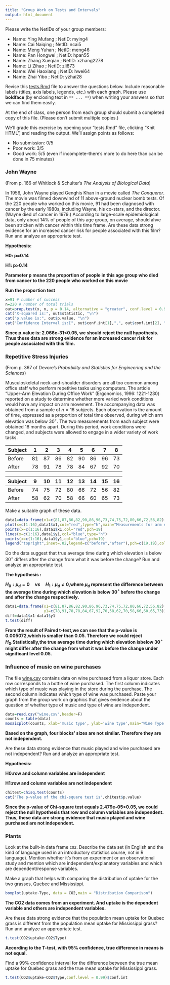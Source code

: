 ```yaml
---
title: "Group Work on Tests and Intervals"
output: html_document
---
```


Please write the NetIDs of your group members:

* Name: Ying Mufang ; NetID: mying4
* Name: Cai Naiqing ; NetID: ncai5
* Name: Meng Yuhan ; NetID: meng46
* Name: Pan Hongwei ; NetID: hpan55
* Name: Zhang Xueqian ; NetID: xzhang2278
* Name: Li Zihao ; NetID: zli873
* Name: Wei Haoxiang ; NetID: hwei64
* Name: Zhai Yibo ; NetID: yzhai28

Revise this [tests.Rmd](tests.Rmd) file to answer the questions
below. Include reasonable labels (titles, axis labels, legends, etc.)
with each graph. Please use **boldface** (by enclosing text in `**
... **`) when writing your answers so that we can find them easily.

At the end of class, one person from each group should submit a
completed copy of this file. (Please don't submit multiple copies.)

We'll grade this exercise by opening your "tests.Rmd" file, clicking
"Knit HTML", and reading the output. We'll assign points as follows:

* No submission: 0/5
* Poor work: 3/5
* Good work: 5/5 (even if incomplete--there's more to do here than can be done in 75 minutes)

### John Wayne

(From p. 166 of Whitlock & Schulter's *The Analysis of Biological Data*)

In 1956, John Wayne played Genghis Khan in a movie called *The
Conqueror*. The movie was filmed downwind of 11 above-ground nuclear
bomb tests. Of the 220 people who worked on this movie, 91 had been
diagnosed with cancer by the early 1980s, including Wayne, his
co-stars, and the director. (Wayne died of cancer in 1979.) According
to large-scale epidemiological data, only about 14% of people of this
age group, on average, should ahve been stricken with cancer within
this time frame. Are these data strong evidence for an increased
cancer risk for people associated with this film? Run and analyze an
appropriate test.

**Hypothesis:**

**H0: p=0.14**

**H1: p>0.14**

**Parameter p means the proportion of people in this age group who died from cancer to the 220 people who worked on this movie **

**Run the proportion test**
```r
x=91 # number of success
n=220 # number of total trials
out=prop.test(x, n, p = 0.14, alternative = "greater", conf.level = 0.95) # one-sided proportion test
cat("X-squared is:", out$statistic, "\n")
cat("p.value is:", out$p.value, "\n")
cat("Confidence Interval is:[", out$conf.int[1],",", out$conf.int[2], "]", "\n")
```

**Since p.value is: 2.066e-31<0.05, we should reject the null hypothesis. Thus these data are strong evidence for an increased cancer risk for people associated with this film.**


### Repetitive Stress Injuries

(From p. 367 of Devore's *Probability and Statistics for Engineering
and the Sciences*)

Musculoskeletal neck-and-shoulder disorders are all too common among
office staff who perform repetitive tasks using computers. The article
"Upper-Arm Elevation During Office Work" (Ergonomics, 1996: 1221-1230)
reported on a study to determine whether more varied work conditions
would have any impact on arm movement. The accompanying data was
obtained from a sample of $n=16$ subjects.  Each observation is the
amount of time, expressed as a proportion of total time observed,
during which arm elevation was below 30$^{\circ}$. The two
measurements from each subject were obtained 18 months apart. During
this period, work conditions were changed, and subjects were allowed
to engage in a wider variety of work tasks.

Subject    |  1 |  2 |  3 |  4 |  5 |  6 |  7 |  8
-----------|----|----|----|----|----|----|----|----
Before     | 81 | 87 | 86 | 82 | 90 | 86 | 96 | 73
After      | 78 | 91 | 78 | 78 | 84 | 67 | 92 | 70

Subject    |  9 | 10 | 11 | 12 | 13 | 14 | 15 | 16
-----------|----|----|----|----|----|----|----|----
Before     | 74 | 75 | 72 | 80 | 66 | 72 | 56 | 82
After      | 58 | 62 | 70 | 58 | 66 | 60 | 65 | 73

Make a suitable graph of these data.

```r
data1=data.frame(x1=c(81,87,86,82,90,86,96,73,74,75,72,80,66,72,56,82),y1=c(78,91,78,78,84,67,92,70,58,62,70,58,66,60,65,73))
plot(x=c(1:16),data1$x1,col="red",type="h",main="Measurements for arm elevation before vs after",xlab="subject",ylab="time")
points(x=c(1:16),data1$x1,col="red",pch=19)
lines(x=c(1:16),data1$y1,col="blue",type="h")
points(x=c(1:16),data1$y1,col="blue",pch=19)
legend("topright",inset=.02,legend=c("before","after"),pch=c(19,19),col=c("red","blue"))
```

Do the data suggest that true average time during which elevation is
below 30$^{\circ}$ differs after the change from what it was before
the change? Run and analyze an appropriate test.

**The hypothesis :**

**$H_0:\mu_d=0 \quad vs \quad H_1:\mu_d \neq 0$,where $\mu_d$ represent the difference between the average time during which elevation is below 30$^{\circ}$ before the change and after the change respectively.**

```r
data1=data.frame(x1=c(81,87,86,82,90,86,96,73,74,75,72,80,66,72,56,82),
                 y1=c(78,91,78,78,84,67,92,70,58,62,70,58,66,60,65,73))
diff=data1$x1-data1$y1
t.test(diff)
```
**From the result of Paired t-test,we can see that the p-value is $0.005072$,which is smaller than 0.05. Therefore we could reject $H_0$.Statistically,the true average time during which elevation isbelow 30$^{\circ}$ might differ after the change from what it was before the change under significant level 0.05.**


### Influence of music on wine purchases

The file
[wine.csv](http://www.stat.wisc.edu/~jgillett/327-1/graphics/wine.csv)
contains data on wine purchased from a liquor store. Each row
corresponds to a bottle of wine purchased. The first column indicates
which type of music was playing in the store during the purchase. The
second column indicates which type of wine was purchased. Paste your
graph from the group work on graphics that gives evidence about the
question of whether type of music and type of wine are independent.

```r
data=read.csv("wine.csv",header=F)
counts = table(data)
mosaicplot(counts, xlab='music type', ylab='wine type',main="Wine Type vs Music Type")
```

**Based on the graph, four blocks' sizes are not similar. Therefore they are not independent.**

Are these data strong evidence that music played and wine purchased
are not independent? Run and analyze an appropriate test.

**Hypothesis:**

**H0:row and column variables are independent**

**H1:row and column variables are not independent**

```r
chitest=chisq.test(counts)
cat("The p-value of the chi-square test is",chitest$p.value)

```

**Since the p-value of Chi-square test equals 2.479e-05<0.05, we could reject the null hypothesis that row and column variables are independent. Thus, these data are strong evidence that music played and wine purchased are not independent.**


### Plants

Look at the built-in data frame `CO2`. Describe the data set (in
English and the kind of language used in an introductory statistics
course, not in R language). Mention whether it's from an experiment or
an observational study and mention which are independent/explanatory
variables and which are dependent/response variables.

Make a graph that helps with comparing the distribution of uptake for
the two grasses, Quebec and Mississippi.

```r
boxplot(uptake~Type, data = CO2,main = "Distribution Comparison")
```

**The CO2 data comes from an experiment. And uptake is the dependent variable and others are independent variables.**

Are these data strong evidence that the population mean uptake for
Quebec grass is different from the population mean uptake for
Mississippi grass? Run and analyze an appropriate test.

```r
t.test(CO2$uptake~CO2$Type)
```

**According to the T-test, with 95% confidence, true difference in means is  not equal.**

Find a 99% confidence interval for the difference between the true
mean uptake for Quebec grass and the true mean uptake for Mississippi
grass.

```r
t.test(CO2$uptake~CO2$Type,conf.level = 0.99)$conf.int
```
